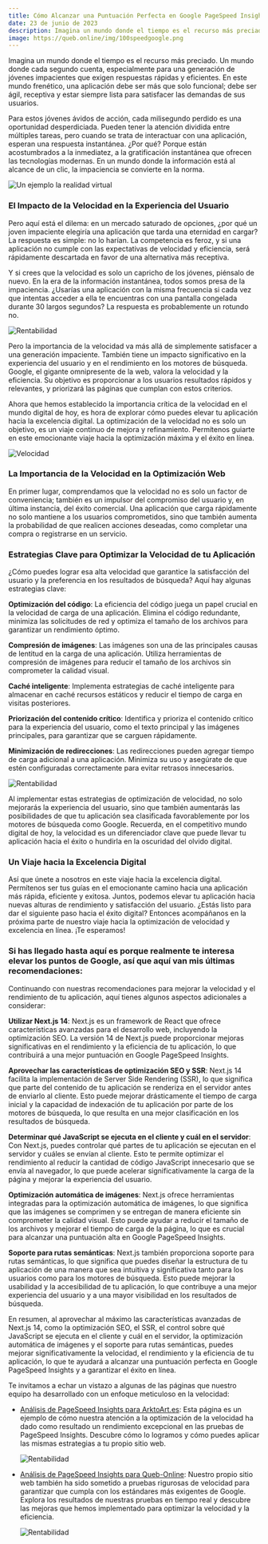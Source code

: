 ```yaml
---
title: Cómo Alcanzar una Puntuación Perfecta en Google PageSpeed Insights
date: 23 de junio de 2023
description: Imagina un mundo donde el tiempo es el recurso más preciado. Un mundo donde cada segundo cuenta, especialmente para una generación de jóvenes impacientes que exigen respuestas rápidas y eficientes.
image: https://queb.online/img/100speedgoogle.png
---
```





Imagina un mundo donde el tiempo es el recurso más preciado. Un mundo donde cada segundo cuenta, especialmente para una generación de jóvenes impacientes que exigen respuestas rápidas y eficientes. En este mundo frenético, una aplicación debe ser más que solo funcional; debe ser ágil, receptiva y estar siempre lista para satisfacer las demandas de sus usuarios.

Para estos jóvenes ávidos de acción, cada milisegundo perdido es una oportunidad desperdiciada. Pueden tener la atención dividida entre múltiples tareas, pero cuando se trata de interactuar con una aplicación, esperan una respuesta instantánea. ¿Por qué? Porque están acostumbrados a la inmediatez, a la gratificación instantánea que ofrecen las tecnologías modernas. En un mundo donde la información está al alcance de un clic, la impaciencia se convierte en la norma.

![Un ejemplo la realidad virtual](/img/vr.jpg)

### **El Impacto de la Velocidad en la Experiencia del Usuario**

Pero aquí está el dilema: en un mercado saturado de opciones, ¿por qué un joven impaciente elegiría una aplicación que tarda una eternidad en cargar? La respuesta es simple: no lo harían. La competencia es feroz, y si una aplicación no cumple con las expectativas de velocidad y eficiencia, será rápidamente descartada en favor de una alternativa más receptiva.

Y si crees que la velocidad es solo un capricho de los jóvenes, piénsalo de nuevo. En la era de la información instantánea, todos somos presa de la impaciencia. ¿Usarías una aplicación con la misma frecuencia si cada vez que intentas acceder a ella te encuentras con una pantalla congelada durante 30 largos segundos? La respuesta es probablemente un rotundo no.

![Rentabilidad](/img/stop.jpg)

Pero la importancia de la velocidad va más allá de simplemente satisfacer a una generación impaciente. También tiene un impacto significativo en la experiencia del usuario y en el rendimiento en los motores de búsqueda. Google, el gigante omnipresente de la web, valora la velocidad y la eficiencia. Su objetivo es proporcionar a los usuarios resultados rápidos y relevantes, y priorizará las páginas que cumplan con estos criterios.

Ahora que hemos establecido la importancia crítica de la velocidad en el mundo digital de hoy, es hora de explorar cómo puedes elevar tu aplicación hacia la excelencia digital. La optimización de la velocidad no es solo un objetivo, es un viaje continuo de mejora y refinamiento. Permítenos guiarte en este emocionante viaje hacia la optimización máxima y el éxito en línea.

![Velocidad](/img/speed.jpg)

### **La Importancia de la Velocidad en la Optimización Web**

En primer lugar, comprendamos que la velocidad no es solo un factor de conveniencia; también es un impulsor del compromiso del usuario y, en última instancia, del éxito comercial. Una aplicación que carga rápidamente no solo mantiene a los usuarios comprometidos, sino que también aumenta la probabilidad de que realicen acciones deseadas, como completar una compra o registrarse en un servicio.

### **Estrategias Clave para Optimizar la Velocidad de tu Aplicación**

¿Cómo puedes lograr esa alta velocidad que garantice la satisfacción del usuario y la preferencia en los resultados de búsqueda? Aquí hay algunas estrategias clave:

**Optimización del código**: La eficiencia del código juega un papel crucial en la velocidad de carga de una aplicación. Elimina el código redundante, minimiza las solicitudes de red y optimiza el tamaño de los archivos para garantizar un rendimiento óptimo.

**Compresión de imágenes**: Las imágenes son una de las principales causas de lentitud en la carga de una aplicación. Utiliza herramientas de compresión de imágenes para reducir el tamaño de los archivos sin comprometer la calidad visual.

**Caché inteligente**: Implementa estrategias de caché inteligente para almacenar en caché recursos estáticos y reducir el tiempo de carga en visitas posteriores.

**Priorización del contenido crítico**: Identifica y prioriza el contenido crítico para la experiencia del usuario, como el texto principal y las imágenes principales, para garantizar que se carguen rápidamente.

**Minimización de redirecciones**: Las redirecciones pueden agregar tiempo de carga adicional a una aplicación. Minimiza su uso y asegúrate de que estén configuradas correctamente para evitar retrasos innecesarios.

![Rentabilidad](/img/code.jpg)

Al implementar estas estrategias de optimización de velocidad, no solo mejorarás la experiencia del usuario, sino que también aumentarás las posibilidades de que tu aplicación sea clasificada favorablemente por los motores de búsqueda como Google. Recuerda, en el competitivo mundo digital de hoy, la velocidad es un diferenciador clave que puede llevar tu aplicación hacia el éxito o hundirla en la oscuridad del olvido digital.

### **Un Viaje hacia la Excelencia Digital**

Así que únete a nosotros en este viaje hacia la excelencia digital. Permítenos ser tus guías en el emocionante camino hacia una aplicación más rápida, eficiente y exitosa. Juntos, podemos elevar tu aplicación hacia nuevas alturas de rendimiento y satisfacción del usuario. ¿Estás listo para dar el siguiente paso hacia el éxito digital? Entonces acompáñanos en la próxima parte de nuestro viaje hacia la optimización de velocidad y excelencia en línea. ¡Te esperamos!

### **Si has llegado hasta aquí es porque realmente te interesa elevar los puntos de Google, así que aquí van mis últimas recomendaciones:**

Continuando con nuestras recomendaciones para mejorar la velocidad y el rendimiento de tu aplicación, aquí tienes algunos aspectos adicionales a considerar:

**Utilizar Next.js 14**: Next.js es un framework de React que ofrece características avanzadas para el desarrollo web, incluyendo la optimización SEO. La versión 14 de Next.js puede proporcionar mejoras significativas en el rendimiento y la eficiencia de tu aplicación, lo que contribuirá a una mejor puntuación en Google PageSpeed Insights.

**Aprovechar las características de optimización SEO y SSR**: Next.js 14 facilita la implementación de Server Side Rendering (SSR), lo que significa que parte del contenido de tu aplicación se renderiza en el servidor antes de enviarlo al cliente. Esto puede mejorar drásticamente el tiempo de carga inicial y la capacidad de indexación de tu aplicación por parte de los motores de búsqueda, lo que resulta en una mejor clasificación en los resultados de búsqueda.

**Determinar qué JavaScript se ejecuta en el cliente y cuál en el servidor**: Con Next.js, puedes controlar qué partes de tu aplicación se ejecutan en el servidor y cuáles se envían al cliente. Esto te permite optimizar el rendimiento al reducir la cantidad de código JavaScript innecesario que se envía al navegador, lo que puede acelerar significativamente la carga de la página y mejorar la experiencia del usuario.

**Optimización automática de imágenes**: Next.js ofrece herramientas integradas para la optimización automática de imágenes, lo que significa que las imágenes se comprimen y se entregan de manera eficiente sin comprometer la calidad visual. Esto puede ayudar a reducir el tamaño de los archivos y mejorar el tiempo de carga de la página, lo que es crucial para alcanzar una puntuación alta en Google PageSpeed Insights.

**Soporte para rutas semánticas**: Next.js también proporciona soporte para rutas semánticas, lo que significa que puedes diseñar la estructura de tu aplicación de una manera que sea intuitiva y significativa tanto para los usuarios como para los motores de búsqueda. Esto puede mejorar la usabilidad y la accesibilidad de tu aplicación, lo que contribuye a una mejor experiencia del usuario y a una mayor visibilidad en los resultados de búsqueda.

En resumen, al aprovechar al máximo las características avanzadas de Next.js 14, como la optimización SEO, el SSR, el control sobre qué JavaScript se ejecuta en el cliente y cuál en el servidor, la optimización automática de imágenes y el soporte para rutas semánticas, puedes mejorar significativamente la velocidad, el rendimiento y la eficiencia de tu aplicación, lo que te ayudará a alcanzar una puntuación perfecta en Google PageSpeed Insights y a garantizar el éxito en línea.

Te invitamos a echar un vistazo a algunas de las páginas que nuestro equipo ha desarrollado con un enfoque meticuloso en la velocidad:

- [Análisis de PageSpeed Insights para ArktoArt.es](https://pagespeed.web.dev/analysis/https-arktoart-es/ac03r69b4g?form_factor=desktop): Esta página es un ejemplo de cómo nuestra atención a la optimización de la velocidad ha dado como resultado un rendimiento excepcional en las pruebas de PageSpeed Insights. Descubre cómo lo logramos y cómo puedes aplicar las mismas estrategias a tu propio sitio web.
    
    ![Rentabilidad](/img/100speedgoogle.png)
    
- [Análisis de PageSpeed Insights para Queb-Online](https://pagespeed.web.dev/analysis/https-queb-online/g6y7hqf304?form_factor=desktop): Nuestro propio sitio web también ha sido sometido a pruebas rigurosas de velocidad para garantizar que cumpla con los estándares más exigentes de Google. Explora los resultados de nuestras pruebas en tiempo real y descubre las mejoras que hemos implementado para optimizar la velocidad y la eficiencia.
    
    ![Rentabilidad](/img/quebspeed.png)
